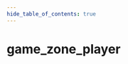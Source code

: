 ```yaml
---
hide_table_of_contents: true
---
```


<!---
!!!!!!
THIS PAGE IS AUTOGENERATED FROM GAME FGD DEFINITIONS!
DO NOT EDIT MANUALLY!
!!!!!!

In order to make edits, you can make an annotation file in /fgd_dump_overrides
-->


# game_zone_player



<Tabs queryString="game">
    
<TabItem value="cs2" label="Counter-Strike 2">
    <CS2Page />
</TabItem>

<TabItem value="steamvr" label="SteamVR Home">
    <STEAMVRPage />
</TabItem>

<TabItem value="dota2" label="Dota 2">
    <DOTA2Page />
</TabItem>

</Tabs>
